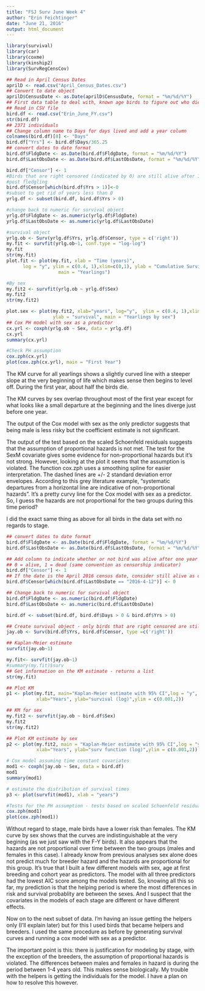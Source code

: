 ```yaml
---
title: "FSJ Surv June Week 4"
author: "Erin Feichtinger"
date: "June 21, 2016"
output: html_document
---
```

```r

library(survival)
library(car)
library(coxme)
library(kinship2)
library(SurvRegCensCov)

## Read in April Census Dates
aprilD <- read.csv("April_Census_Dates.csv")
## Convert to date object
aprilD$CensusDate <- as.Date(aprilD$CensusDate, format = "%m/%d/%Y")
## First data table to deal with, known age birds to figure out who died in the first year
## Read in CSV file 
bird.df <- read.csv("Erin_June_FY.csv")
str(bird.df)
## 2371 individuals 
## Change column name to Days for days lived and add a year column
colnames(bird.df)[8] <- "Days"
bird.df["Yrs"] <- bird.df$Days/365.25
## convert dates to date format
bird.df$FldgDate <- as.Date(bird.df$FldgDate, format = "%m/%d/%Y")
bird.df$LastObsDate <- as.Date(bird.df$LastObsDate, format = "%m/%d/%Y")

bird.df["Censor"] <- 1
#Birds that are right censored (indicated by 0) are still alive after 1 year
#post fledgling 
bird.df$Censor[which(bird.df$Yrs > 1)]<-0
#subset to get rid of years less than 0
yrlg.df <- subset(bird.df, bird.df$Yrs > 0)

#change back to numeric for survival object 
yrlg.df$FldgDate <- as.numeric(yrlg.df$FldgDate)
yrlg.df$LastObsDate <- as.numeric(yrlg.df$LastObsDate)

#survival object 
yrlg.ob <- Surv(yrlg.df$Yrs, yrlg.df$Censor, type = c('right'))
my.fit <- survfit(yrlg.ob~1, conf.type = "log-log")
my.fit
str(my.fit)
plot.fit <- plot(my.fit, xlab = "Time (years)",
      log = "y", ylim = c(0.4, 1),xlim=c(0,1), ylab = "Cumulative Survival", 
                   main = "Yearlings")

#By sex
my.fit2 <- survfit(yrlg.ob ~ yrlg.df$Sex)
my.fit2
str(my.fit2)

plot.sex <- plot(my.fit2, xlab="years", log="y",  ylim = c(0.4, 1),xlim=c(0,1),
                 ylab = "survival", main = "Yearlings by sex")
## Cox PH model with sex as a predictor 
cx.yrl <- coxph(yrlg.ob ~ Sex, data = yrlg.df)
cx.yrl
summary(cx.yrl)

#Check PH assumption
cox.zph(cx.yrl)
plot(cox.zph(cx.yrl), main = "First Year")

```

The KM curve for all yearlings shows a slightly curved line with a steeper slope at the very beginning of life which makes sense then begins to level off. During the first year, about half the birds die. 

The KM curves by sex overlap throughout most of the first year except for what looks like a small departure at the beginning and the lines diverge just before one year. 

The output of the Cox model with sex as the only predictor suggests that being male is less risky but the coefficient estimate is not significant. 

The output of the test based on the scaled Schoenfeld residuals suggests that the assumption of proportional hazards is not met. The test for the SexM covariate gives some evidence for non-proportional hazards but it's not strong. However, looking at the plot it seems that the assumption is violated. The function cox.zph uses a smoothing spline for easier interpretation. The dashed lines are +/- 2 standard deviation error envelopes. According to this grey literature example, "systematic departures from a horizontal line are indicative of non-proportional hazards". It's a pretty curvy line for the Cox model with sex as a predictor. So, I guess the hazards are not proportional for the two groups during this time period? 


I did the exact same thing as above for all birds in the data set with no regards to stage. 

```r
## convert dates to date format
bird.df$FldgDate <- as.Date(bird.df$FldgDate, format = "%m/%d/%Y")
bird.df$LastObsDate <- as.Date(bird.df$LastObsDate, format = "%m/%d/%Y")

## Add column to indicate whether or not bird was alive after one year 
## 0 = alive, 1 = dead (same convention as censorship indicator)
bird.df["Censor"] <- 1
## If the date is the April 2016 census date, consider still alive as of then
bird.df$Censor[which(bird.df$LastObsDate == "2016-4-12")] <- 0

## Change back to numeric for survival object 
bird.df$FldgDate <- as.numeric(bird.df$FldgDate)
bird.df$LastObsDate <- as.numeric(bird.df$LastObsDate)

bird.df <- subset(bird.df, bird.df$Days > 0 & bird.df$Yrs > 0)

## Create survival object - only birds that are right censored are still alive
jay.ob <- Surv(bird.df$Yrs, bird.df$Censor, type =c('right'))

## Kaplan-Meier estimate
survfit(jay.ob~1)

my.fit<- survfit(jay.ob~1)
#summary(my.fit)$surv
## Get information on the KM estimate - returns a list
str(my.fit)

## Plot KM
p1 <- plot(my.fit, main="Kaplan-Meier estimate with 95% CI",log = "y",
           xlab="Years", ylab="survival (log)",ylim = c(0.001,2))

## KM for sex 
my.fit2 <- survfit(jay.ob ~ bird.df$Sex)
my.fit2
str(my.fit2)

## Plot KM estimate by sex
p2 <- plot(my.fit2, main = "Kaplan-Meier estimate with 95% CI",log = "y",
           xlab="Years", ylab="surv function (log)",ylim = c(0.001,2))

# Cox model assuming time constant covariates 
mod1 <- coxph(jay.ob ~ Sex, data = bird.df)
mod1
summary(mod1)

# estimate the distribution of survival times 
p3 <- plot(survfit(mod1), xlab = "years")

#Tests for the PH assumption - tests based on scaled Schoenfeld residuals
cox.zph(mod1)
plot(cox.zph(mod1))

```


Without regard to stage, male birds have a lower risk than females. The KM curve by sex shows that the curves are indistinguishable at the very begining (as we just saw with the F-Y birds). It also appears that the hazards are not proportional over time between the two groups (males and females in this case). I already know from previous analyses sex alone does not predict much for breeder hazard and the hazards are proportional for this group. It's true that I built a few different models with sex, age at first breeding and cohort year as predictors. The model with all three predictors had the lowest AIC score among the models tested. So, knowing all this so far, my prediction is that the helping period is where the most differences in risk and survival probablity are between the sexes. And I suspect that the covariates in the models of each stage are different or have different effects. 

Now on to the next subset of data. I'm having an issue getting the helpers only (I'll explain later) but for this I used birds that became helpers and breeders. I used the same procedure as before by generating survival curves and running a cox model with sex as a predictor. 



The important point is this: there is justification for modeling by stage, with the exception of the breeders, the assumption of proportional hazards is violated. The differences between males and females in hazard is during the period between 1-4 years old. This makes sense biologically. My trouble with the helpers is getting the individuals for the model. I have a plan on how to resolve this however. 


